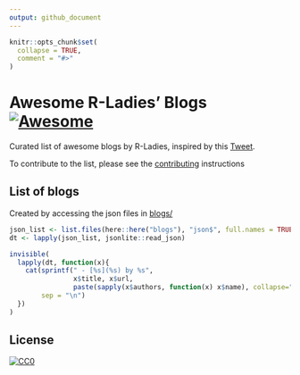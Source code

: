 ```yaml
---
output: github_document
---
```


<!-- README.md is generated from README.Rmd. Please edit that file -->

```r
knitr::opts_chunk$set(
  collapse = TRUE,
  comment = "#>"
) 
```

# Awesome R-Ladies' Blogs  [![Awesome](https://awesome.re/badge.svg)](https://awesome.re)
<!-- badges: start -->
<!-- badges: end -->

Curated list of awesome blogs by R-Ladies, inspired by this [Tweet](https://twitter.com/WeAreRLadies/status/1362021673239785473).  

To contribute to the list, please see the [contributing](CONTRIBUTING.md) instructions


## List of blogs

Created by accessing the json files in [blogs/](blogs/)

```r
json_list <- list.files(here::here("blogs"), "json$", full.names = TRUE)
dt <- lapply(json_list, jsonlite::read_json)

invisible(
  lapply(dt, function(x){
    cat(sprintf(" - [%s](%s) by %s", 
                x$title, x$url,
                paste(sapply(x$authors, function(x) x$name), collapse=", ")),
        sep = "\n")
  })
)
```


## License

[![CC0](https://upload.wikimedia.org/wikipedia/commons/6/69/CC0_button.svg)](https://creativecommons.org/publicdomain/zero/1.0/)

